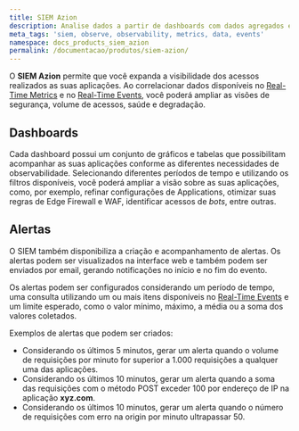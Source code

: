 ```yaml
---
title: SIEM Azion
description: Analise dados a partir de dashboards com dados agregados e brutos.
meta_tags: 'siem, observe, observability, metrics, data, events'
namespace: docs_products_siem_azion
permalink: /documentacao/produtos/siem-azion/
---
```


O **SIEM Azion** permite que você expanda a visibilidade dos acessos realizados as suas aplicações. Ao correlacionar dados disponíveis no [Real-Time Metrics](/pt-br/documentacao/produtos/observe/real-time-metrics/) e no [Real-Time Events](/pt-br/documentacao/produtos/observe/real-time-events/), você poderá ampliar as visões de segurança, volume de acessos, saúde e degradação.

## Dashboards

Cada dashboard possui um conjunto de gráficos e tabelas que possibilitam acompanhar as suas aplicações conforme as diferentes necessidades de observabilidade. Selecionando diferentes períodos de tempo e utilizando os filtros disponíveis, você poderá ampliar a visão sobre as suas aplicações, como, por exemplo, refinar configurações de Applications, otimizar suas regras de Edge Firewall e WAF, identificar acessos de *bots*, entre outras. 

## Alertas

O SIEM também disponibiliza a criação e acompanhamento de alertas. Os alertas podem ser visualizados na interface web e também podem ser enviados por email, gerando notificações no início e no fim do evento.

Os alertas podem ser configurados considerando um período de tempo, uma consulta utilizando um ou mais itens disponíveis no [Real-Time Events](/pt-br/documentacao/produtos/observe/real-time-events/) e um limite esperado, como o valor mínimo, máximo, a média ou a soma dos valores coletados.

Exemplos de alertas que podem ser criados:

- Considerando os últimos 5 minutos, gerar um alerta quando o volume de requisições por minuto for superior a 1.000 requisições a qualquer uma das aplicações.
- Considerando os últimos 10 minutos, gerar um alerta quando a soma das requisições com o método POST exceder 100 por endereço de IP na aplicação **xyz.com**.
- Considerando os últimos 10 minutos, gerar um alerta quando o número de requisições com erro na origin por minuto ultrapassar 50.
